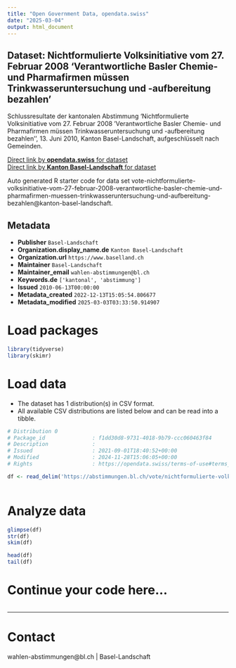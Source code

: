 ```yaml
---
title: "Open Government Data, opendata.swiss"
date: "2025-03-04"
output: html_document
---
```


## Dataset: Nichtformulierte Volksinitiative vom 27. Februar 2008 'Verantwortliche Basler Chemie- und Pharmafirmen müssen Trinkwasseruntersuchung und -aufbereitung bezahlen'

Schlussresultate der kantonalen Abstimmung 'Nichtformulierte Volksinitiative vom 27. Februar 2008 'Verantwortliche Basler Chemie- und Pharmafirmen müssen Trinkwasseruntersuchung und -aufbereitung bezahlen'', 13. Juni 2010, Kanton Basel-Landschaft, aufgeschlüsselt nach Gemeinden.

[Direct link by **opendata.swiss** for dataset](https://opendata.swiss/de/dataset/nichtformulierte-volksinitiative-vom-27-februar-2008-verantwortliche-basler-chemie-und-pharmafi)<br>
[Direct link by **Kanton Basel-Landschaft** for dataset](https://abstimmungen.bl.ch/vote/nichtformulierte-volksinitiative-vom-27-februar-2008-verantwortliche-basler-chemie-und-pharmafirmen-muessen-trinkwasseruntersuchung-und-aufbereitung-bezahlen/data)

Auto generated R starter code for data set vote-nichtformulierte-volksinitiative-vom-27-februar-2008-verantwortliche-basler-chemie-und-pharmafirmen-muessen-trinkwasseruntersuchung-und-aufbereitung-bezahlen@kanton-basel-landschaft.

## Metadata

- **Publisher** `Basel-Landschaft`
- **Organization.display_name.de** `Kanton Basel-Landschaft`
- **Organization.url** `https://www.baselland.ch`
- **Maintainer** `Basel-Landschaft`
- **Maintainer_email** `wahlen-abstimmungen@bl.ch`
- **Keywords.de** `['kantonal', 'abstimmung']`
- **Issued** `2010-06-13T00:00:00`
- **Metadata_created** `2022-12-13T15:05:54.806677`
- **Metadata_modified** `2025-03-03T03:33:50.914907`


# Load packages

```r

library(tidyverse)
library(skimr)

```

# Load data

-   The dataset has 1 distribution(s) in CSV format.
-   All available CSV distributions are listed below and can be read into a tibble.

```r

# Distribution 0
# Package_id               : f1dd30d8-9731-4018-9b79-ccc060463f84
# Description              : 
# Issued                   : 2021-09-01T18:40:52+00:00
# Modified                 : 2024-11-28T15:06:05+00:00
# Rights                   : https://opendata.swiss/terms-of-use#terms_by

df <- read_delim('https://abstimmungen.bl.ch/vote/nichtformulierte-volksinitiative-vom-27-februar-2008-verantwortliche-basler-chemie-und-pharmafirmen-muessen-trinkwasseruntersuchung-und-aufbereitung-bezahlen/data-csv')



```

# Analyze data

```r

glimpse(df)
str(df)
skim(df)

head(df)
tail(df)

```

# Continue your code here...

```r

```

------------------------------------------------------------------------

# Contact

wahlen-abstimmungen@bl.ch | Basel-Landschaft
